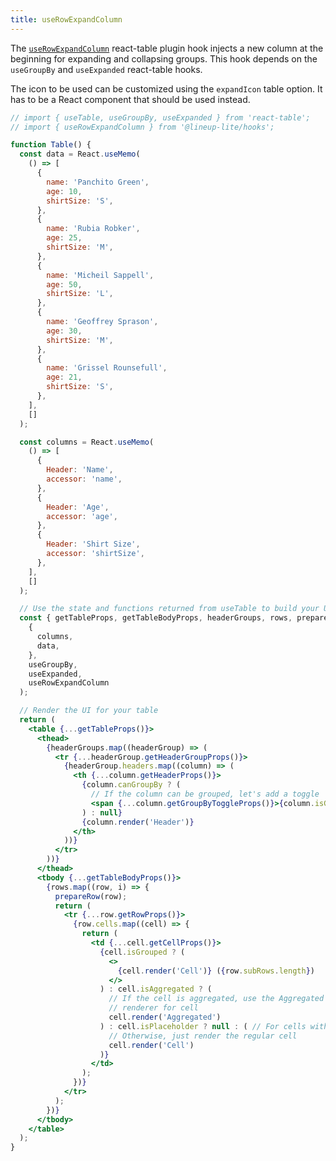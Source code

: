 ```yaml
---
title: useRowExpandColumn
---
```


The [`useRowExpandColumn`](/api/hooks/modules.html#userowexpandcolumn) react-table plugin hook injects a new column at the beginning for expanding and collapsing groups.
This hook depends on the `useGroupBy` and `useExpanded` react-table hooks.

The icon to be used can be customized using the `expandIcon` table option. It has to be a React component that should be used instead.

```jsx live
// import { useTable, useGroupBy, useExpanded } from 'react-table';
// import { useRowExpandColumn } from '@lineup-lite/hooks';

function Table() {
  const data = React.useMemo(
    () => [
      {
        name: 'Panchito Green',
        age: 10,
        shirtSize: 'S',
      },
      {
        name: 'Rubia Robker',
        age: 25,
        shirtSize: 'M',
      },
      {
        name: 'Micheil Sappell',
        age: 50,
        shirtSize: 'L',
      },
      {
        name: 'Geoffrey Sprason',
        age: 30,
        shirtSize: 'M',
      },
      {
        name: 'Grissel Rounsefull',
        age: 21,
        shirtSize: 'S',
      },
    ],
    []
  );

  const columns = React.useMemo(
    () => [
      {
        Header: 'Name',
        accessor: 'name',
      },
      {
        Header: 'Age',
        accessor: 'age',
      },
      {
        Header: 'Shirt Size',
        accessor: 'shirtSize',
      },
    ],
    []
  );

  // Use the state and functions returned from useTable to build your UI
  const { getTableProps, getTableBodyProps, headerGroups, rows, prepareRow } = useTable(
    {
      columns,
      data,
    },
    useGroupBy,
    useExpanded,
    useRowExpandColumn
  );

  // Render the UI for your table
  return (
    <table {...getTableProps()}>
      <thead>
        {headerGroups.map((headerGroup) => (
          <tr {...headerGroup.getHeaderGroupProps()}>
            {headerGroup.headers.map((column) => (
              <th {...column.getHeaderProps()}>
                {column.canGroupBy ? (
                  // If the column can be grouped, let's add a toggle
                  <span {...column.getGroupByToggleProps()}>{column.isGrouped ? '🛑 ' : '👊 '}</span>
                ) : null}
                {column.render('Header')}
              </th>
            ))}
          </tr>
        ))}
      </thead>
      <tbody {...getTableBodyProps()}>
        {rows.map((row, i) => {
          prepareRow(row);
          return (
            <tr {...row.getRowProps()}>
              {row.cells.map((cell) => {
                return (
                  <td {...cell.getCellProps()}>
                    {cell.isGrouped ? (
                      <>
                        {cell.render('Cell')} ({row.subRows.length})
                      </>
                    ) : cell.isAggregated ? (
                      // If the cell is aggregated, use the Aggregated
                      // renderer for cell
                      cell.render('Aggregated')
                    ) : cell.isPlaceholder ? null : ( // For cells with repeated values, render null
                      // Otherwise, just render the regular cell
                      cell.render('Cell')
                    )}
                  </td>
                );
              })}
            </tr>
          );
        })}
      </tbody>
    </table>
  );
}
```
